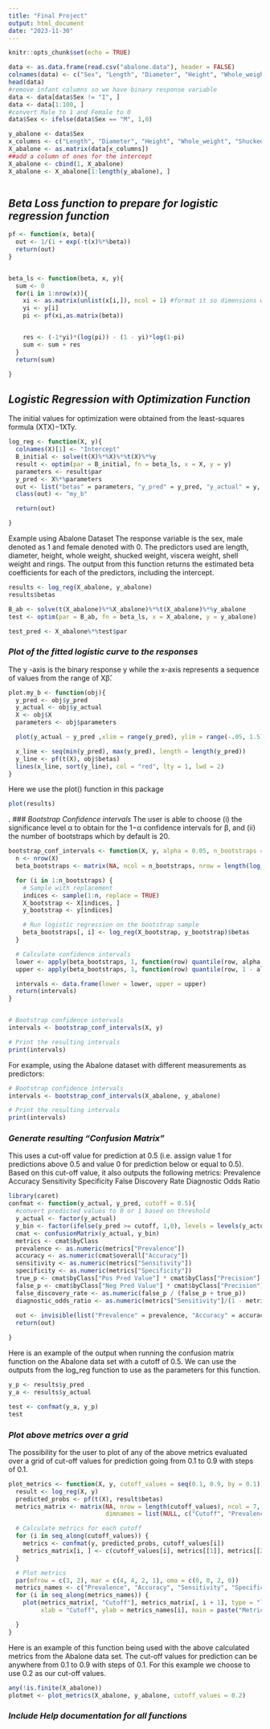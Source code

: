 ```yaml
---
title: "Final Project"
output: html_document
date: "2023-11-30"
---
```


```r
knitr::opts_chunk$set(echo = TRUE)
```



```r

data <- as.data.frame(read.csv("abalone.data"), header = FALSE)
colnames(data) <- c("Sex", "Length", "Diameter", "Height", "Whole_weight", "Shucked_weight", "Viscera_weight", "Shell_weight", "Rings")
head(data)
#remove infant columns so we have binary response variable
data <- data[data$Sex != "I", ]
data <- data[1:100, ]
#convert Male to 1 and Female to 0 
data$Sex <- ifelse(data$Sex == "M", 1,0)

y_abalone <- data$Sex
x_columns <- c("Length", "Diameter", "Height", "Whole_weight", "Shucked_weight", "Viscera_weight", "Shell_weight", "Rings")
X_abalone <- as.matrix(data[x_columns])
##add a column of ones for the intercept
X_abalone <- cbind(1, X_abalone)
X_abalone <- X_abalone[1:length(y_abalone), ]



```

## *Beta Loss function to prepare for logistic regression function*
```r
pf <- function(x, beta){
  out <- 1/(1 + exp(-t(x)%*%beta))
  return(out)
}


beta_ls <- function(beta, x, y){
  sum <- 0
  for(i in 1:nrow(x)){
    xi <- as.matrix(unlist(x[i,]), ncol = 1) #format it so dimensions work out later
    yi <- y[i]
    pi <- pf(xi,as.matrix(beta))


    res <- (-1*yi)*(log(pi)) - (1 - yi)*log(1-pi)
    sum <- sum + res
  }
  return(sum)

}
```

## *Logistic Regression with Optimization Function*
The initial values for optimization were obtained from the least-squares formula (XTX)−1XTy.

```r
log_reg <- function(X, y){
  colnames(X)[1] <- "Intercept"
  B_initial <- solve(t(X)%*%X)%*%t(X)%*%y
  result <- optim(par = B_initial, fn = beta_ls, x = X, y = y)
  parameters <- result$par
  y_pred <- X%*%parameters
  out <- list("betas" = parameters, "y_pred" = y_pred, "y_actual" = y, "X" = X, "Parameters" = parameters)
  class(out) <- "my_b"

  return(out)

}

```

Example using Abalone Dataset
The response variable is the sex, male denoted as 1 and female denoted with 0. The predictors used are length, diameter, height, whole weight, shucked weight, viscera weight, shell weight and rings. The output from this function returns the estimated beta coefficients for each of the predictors, including the intercept. 
```r
results <- log_reg(X_abalone, y_abalone)
results$betas

B_ab <- solve(t(X_abalone)%*%X_abalone)%*%t(X_abalone)%*%y_abalone
test <- optim(par = B_ab, fn = beta_ls, x = X_abalone, y = y_abalone)

test_pred <- X_abalone%*%test$par


```




### *Plot of the fitted logistic curve to the responses*

The y -axis is the binary response y while the x-axis represents a sequence of values from the range of Xβ̂. 

```r
plot.my_b <- function(obj){
  y_pred <- obj$y_pred
  y_actual <- obj$y_actual
  X <- obj$X
  parameters <- obj$parameters

  plot(y_actual ~ y_pred ,xlim = range(y_pred), ylim = range(-.05, 1.5))

  x_line <- seq(min(y_pred), max(y_pred), length = length(y_pred))
  y_line <- pf(t(X), obj$betas)
  lines(x_line, sort(y_line), col = "red", lty = 1, lwd = 2)
}
```

Here we use the plot() function in this package
```r
plot(results)

```

.
### *Bootstrap Confidence intervals*
  The user is able to choose (i) the significance level α to obtain for the 1−α confidence intervals for β, and (ii)    the number of bootstraps which by default is 20.
  
```r
bootstrap_conf_intervals <- function(X, y, alpha = 0.05, n_bootstraps = 20) {
  n <- nrow(X)
  beta_bootstraps <- matrix(NA, ncol = n_bootstraps, nrow = length(log_reg(X, y)$betas))

  for (i in 1:n_bootstraps) {
    # Sample with replacement
    indices <- sample(1:n, replace = TRUE)
    X_bootstrap <- X[indices, ]
    y_bootstrap <- y[indices]

    # Run logistic regression on the bootstrap sample
    beta_bootstraps[, i] <- log_reg(X_bootstrap, y_bootstrap)$betas
  }

  # Calculate confidence intervals
  lower <- apply(beta_bootstraps, 1, function(row) quantile(row, alpha / 2))
  upper <- apply(beta_bootstraps, 1, function(row) quantile(row, 1 - alpha / 2))

  intervals <- data.frame(lower = lower, upper = upper)
  return(intervals)
}


# Bootstrap confidence intervals
intervals <- bootstrap_conf_intervals(X, y)

# Print the resulting intervals
print(intervals)
```  

For example, using the Abalone dataset with different measurements as predictors: 

```r

# Bootstrap confidence intervals
intervals <- bootstrap_conf_intervals(X_abalone, y_abalone)

# Print the resulting intervals
print(intervals)
```

### *Generate resulting "Confusion Matrix”*

This uses a cut-off value for prediction at 0.5 (i.e. assign value 1 for predictions above 0.5 and value 0 for prediction below or equal to 0.5). Based on this cut-off value, it also outputs the following metrics:
Prevalence
Accuracy
Sensitivity
Specificity
False Discovery Rate
Diagnostic Odds Ratio

```r
library(caret)
confmat <- function(y_actual, y_pred, cutoff = 0.5){
  #convert predicted values to 0 or 1 based on threshold
  y_actual <- factor(y_actual)
  y_bin <- factor(ifelse(y_pred >= cutoff, 1,0), levels = levels(y_actual))
  cmat <- confusionMatrix(y_actual, y_bin)
  metrics <- cmat$byClass
  prevalence <- as.numeric(metrics["Prevalence"])
  accuracy <- as.numeric(cmat$overall["Accuracy"])
  sensitivity <- as.numeric(metrics["Sensitivity"])
  specificity <- as.numeric(metrics["Specificity"])
  true_p <- cmat$byClass["Pos Pred Value"] * cmat$byClass["Precision"]
  false_p <- cmat$byClass["Neg Pred Value"] * cmat$byClass["Precision"]
  false_discovery_rate <- as.numeric(false_p / (false_p + true_p))
  diagnostic_odds_ratio <- as.numeric(metrics["Sensitivity"]/(1 - metrics["Specificity"]))
  
  out <- invisible(list("Prevalence" = prevalence, "Accuracy" = accuracy, "Sensitivity" = sensitivity, "Specificity" = specificity, "False Discovery Rate" = false_discovery_rate, "Diagnostic Odds Ratio" = diagnostic_odds_ratio))
  return(out)

}

```

Here is an example of the output when running the confusion matrix function on the Abalone data set with a cutoff of 0.5. We can use the outputs from the log_reg function to use as the parameters for this function. 
``` r
y_p <- results$y_pred
y_a <- results$y_actual

test <- confmat(y_a, y_p)
test

```

### *Plot above metrics over a grid*

The possibility for the user to plot of any of the above metrics evaluated over a grid of cut-off values for prediction going from 0.1 to 0.9 with steps of 0.1.

```r
plot_metrics <- function(X, y, cutoff_values = seq(0.1, 0.9, by = 0.1)) {
  result <- log_reg(X, y)
  predicted_probs <- pf(t(X), result$betas)
  metrics_matrix <- matrix(NA, nrow = length(cutoff_values), ncol = 7,
                           dimnames = list(NULL, c("Cutoff", "Prevalence", "Accuracy", "Sensitivity", "Specificity", "False Discovery Rate", "Diagnostic Odds Ratio")))

  # Calculate metrics for each cutoff
  for (i in seq_along(cutoff_values)) {
    metrics <- confmat(y, predicted_probs, cutoff_values[i])
    metrics_matrix[i, ] <- c(cutoff_values[i], metrics[[1]], metrics[[2]], metrics[[3]], metrics[[4]], metrics[[5]], metrics[[6]])
  }

  # Plot metrics
  par(mfrow = c(3, 2), mar = c(4, 4, 2, 1), oma = c(0, 0, 2, 0))
  metrics_names <- c("Prevalence", "Accuracy", "Sensitivity", "Specificity", "False Discovery Rate", "Diagnostic Odds Ratio")
  for (i in seq_along(metrics_names)) {
    plot(metrics_matrix[, "Cutoff"], metrics_matrix[, i + 1], type = "l", col = i + 1,
         xlab = "Cutoff", ylab = metrics_names[i], main = paste("Metric vs. Cutoff"))

  }
}

```
Here is an example of this function being used with the above calculated metrics from the Abalone data set. The cut-off values for prediction can be anywhere from 0.1 to 0.9 with steps of 0.1. For this example we choose to use 0.2 as our cut-off values.
```r
any(!is.finite(X_abalone))
plotmet <- plot_metrics(X_abalone, y_abalone, cutoff_values = 0.2)


```

### *Include Help documentation for all functions*


